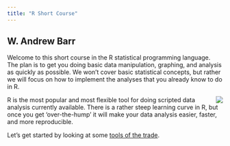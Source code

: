```yaml
---
title: "R Short Course"
---
```


## W. Andrew Barr

Welcome to this short course in the R statistical programming language. The plan is to get you doing basic data manipulation, graphing, and analysis as quickly as possible.  We won't cover basic statistical concepts, but rather we will focus on how to implement the analyses that you already know to do in R.  


<img style="float: right" src="images/R.png" />

R is the most popular and most flexible tool for doing scripted data analysis currently available.  There is a rather steep learning curve in R, but once you get 'over-the-hump' it will make your data analysis easier, faster, and more reproducible.  

Let's get started by looking at some [tools of the trade](tools.html).